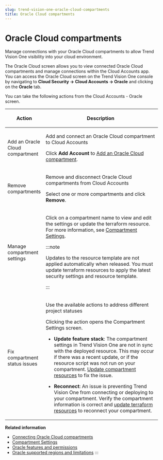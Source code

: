 ```yaml
---
slug: trend-vision-one-oracle-cloud-compartments
title: Oracle Cloud compartments
---
```

# Oracle Cloud compartments

Manage connections with your Oracle Cloud compartments to allow Trend Vision One visibility into your cloud environment.

The Oracle Cloud screen allows you to view connected Oracle Cloud compartments and manage connections within the Cloud Accounts app. You can access the Oracle Cloud screen on the Trend Vision One console by navigating to **Cloud Security → Cloud Accounts → Oracle** and clicking on the **Oracle** tab.

You can take the following actions from the Cloud Accounts - Oracle screen.

<table>
<colgroup>
<col style="width: 25%" />
<col style="width: 75%" />
</colgroup>
<thead>
<tr>
<th><p>Action</p></th>
<th><p>Description</p></th>
</tr>
</thead>
<tbody>
<tr>
<td><p>Add an Oracle Cloud compartment</p></td>
<td><p>Add and connect an Oracle Cloud compartment to Cloud Accounts</p>
<p>Click <strong>Add Account</strong> to <a href="trend-vision-one-adding-oracle-cloud-compartment">Add an Oracle Cloud compartment</a>.</p></td>
</tr>
<tr>
<td><p>Remove compartments</p></td>
<td><p>Remove and disconnect Oracle Cloud compartments from Cloud Accounts</p>
<p>Select one or more compartments and click <strong>Remove</strong>.</p></td>
</tr>
<tr>
<td><p>Manage compartment settings</p></td>
<td><p>Click on a compartment name to view and edit the settings or update the terraform resource. For more information, see <a href="trend-vision-one-compartment-settings">Compartment Settings</a>.</p>


:::note

<p>Updates to the resource template are not applied automatically when released. You must update terraform resources to apply the latest security settings and resource template.</p>


:::

</td>
</tr>
<tr>
<td><p>Fix compartment status issues</p></td>
<td><p>Use the available actions to address different project statuses</p>
<p>Clicking the action opens the Compartment Settings screen.</p>
<ul>
<li><p><strong>Update feature stack</strong>: The compartment settings in Trend Vision One are not in sync with the deployed resource. This may occur if there was a recent update, or if the resource script was not run on your compartment. <a href="trend-vision-one-oracle-cloud-resource-update">Update compartment resources</a> to fix the issue.</p></li>
<li><p><strong>Reconnect</strong>: An issue is preventing Trend Vision One from connecting or deploying to your compartment. Verify the compartment information is correct and <a href="trend-vision-one-oracle-cloud-resource-update">update terraform resources</a> to reconnect your compartment.</p></li>
</ul></td>
</tr>
</tbody>
</table>

**Related information**

- [Connecting Oracle Cloud compartments](connecting-updating-oci.md "Add your Oracle Cloud compartments to provide visibility into your cloud environment.")
- [Compartment Settings](compartment-settings.md "Manage connected Oracle Cloud account settings and update deployed resources.")
- [Oracle features and permissions](oracle-features-permissions.mdx)
- [Oracle supported regions and limitations](oracle-supported-regions.md "Supported regions and deployment limitations for connecting your Oracle compartments.")
:::
